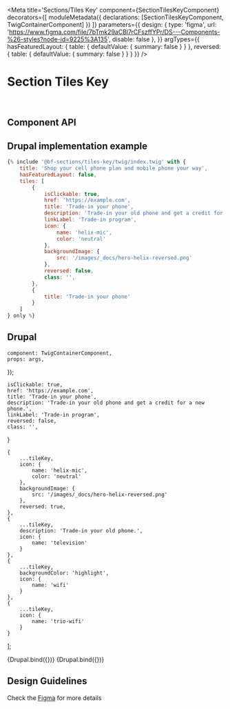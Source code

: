 
<Meta
    title='Sections/Tiles Key'
    component={SectionTilesKeyComponent}
    decorators={[
        moduleMetadata({ declarations: [SectionTilesKeyComponent, TwigContainerComponent] })
    ]}
    parameters={{
        design: {
            type: 'figma',
            url: 'https://www.figma.com/file/7bTmk29aCBl7rCFszffYPr/DS---Components-%26-styles?node-id=9225%3A135',
            disable: false
        },
    }}
    argTypes={{
        hasFeaturedLayout: {
            table: { defaultValue: { summary: false } }
        },
        reversed: {
            table: { defaultValue: { summary: false } }
        }
    }}
/>

# Section Tiles Key

<br/>

## Component API

<ArgsTable of={SectionTilesKeyComponent} />

## Drupal implementation example

```jsx
{% include '@bf-sections/tiles-key/twig/index.twig' with {
    title: 'Shop your cell phone plan and mobile phone your way',
    hasFeaturedLayout: false,
    tiles: [
        {
            isClickable: true,
            href: 'https://example.com',
            title: 'Trade-in your phone',
            description: 'Trade-in your old phone and get a credit for a new phone.',
            linkLabel: 'Trade-in program',
            icon: {
                name: 'helix-mic',
                color: 'neutral'
            },
            backgroundImage: {
                src: '/images/_docs/hero-helix-reversed.png'
            },
            reversed: false,
            class: '',
        },
        {
            title: 'Trade-in your phone'
        }
    ]
} only %}
```

## Drupal

    component: TwigContainerComponent,
    props: args,
});

    isClickable: true,
    href: 'https://example.com',
    title: 'Trade-in your phone',
    description: 'Trade-in your old phone and get a credit for a new phone.',
    linkLabel: 'Trade-in program',
    reversed: false,
    class: '',
}

    {
        ...tileKey,
        icon: {
            name: 'helix-mic',
            color: 'neutral'
        },
        backgroundImage: {
            src: '/images/_docs/hero-helix-reversed.png'
        },
        reversed: true,
    },
    {
        ...tileKey,
        description: 'Trade-in your old phone.',
        icon: {
            name: 'television'
        }
    },
    {
        ...tileKey,
        backgroundColor: 'highlight',
        icon: {
            name: 'wifi'
        }
    },
    {
        ...tileKey,
        icon: {
            name: 'trio-wifi'
        }
    }
];

<Canvas withSource='none'>
    <Story
        name='Drupal'
        height='600px'
        args={{
            elementPath: 'sections/tiles-key/_doc/template.drupal',
            title: 'Shop your cell phone plan and mobile phone your way',
            tiles
        }}
    >
        {Drupal.bind({})}
    </Story>
</Canvas>

<Canvas withSource='none'>
    <Story
        name='Drupal - With hasFeaturedLayout'
        height='600px'
        args={{
            elementPath: 'sections/tiles-key/_doc/template.drupal',
            title: 'Shop your cell phone plan and mobile phone your way',
            hasFeaturedLayout: true,
            tiles
        }}
    >
        {Drupal.bind({})}
    </Story>
</Canvas>

## Design Guidelines

Check the [Figma](https://www.figma.com/file/7bTmk29aCBl7rCFszffYPr/DS---Components-%26-styles?node-id=9225%3A135) for more details
